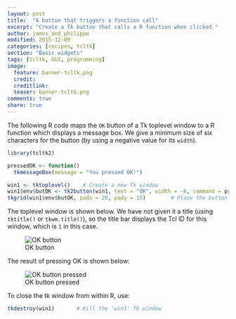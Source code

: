 ```yaml
---
layout: post
title:  "A button that triggers a function call"
excerpt: "Create a Tk button that calls a R function when clicked."
author: james_and_philippe
modified: 2015-12-09
categories: [recipes, tcltk]
section: "Basic widgets"
tags: [tcltk, GUI, programming]
image:
  feature: banner-tcltk.png
  credit: 
  creditlink: 
  teaser: banner-tcltk.png
comments: true
share: true
---
```


The following R code maps the `OK` button of a Tk toplevel window to a R function which displays a message box. We give a minimum size of six characters for the button (by using a negative value for its `width`).

```r
library(tcltk2)

pressedOK <- function()
  tkmessageBox(message = "You pressed OK!")

win1 <- tktoplevel()	# Create a new Tk window
win1$env$butOK <- tk2button(win1, text = "OK", width = -6, command = pressedOK)
tkgrid(win1$env$butOK, padx = 20, pady = 15)		# Place the button on the window
```

The toplevel window is shown below. We have not given it a title (using `tktitle()` or `tkwm.title()`), so the title bar displays the Tcl ID for this window, which is `1` in this case.

![OK button]({{ site.images }}/recipes-tcltk/button.png)

The result of pressing OK is shown below:

![OK button pressed]({{ site.images }}/recipes-tcltk/button2.png)

To close the tk window from within R, use:

```r
tkdestroy(win1)       # Kill the 'win1' Tk window
```
